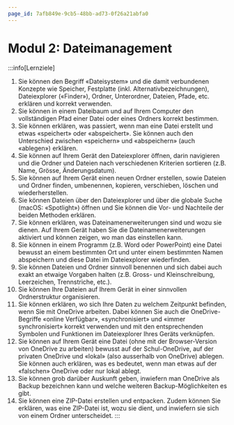 ```yaml
---
page_id: 7afb849e-9cb5-48bb-ad73-0f26a21abfa0
---
```


# Modul 2: Dateimanagement

:::info[Lernziele]
1. Sie können den Begriff «Dateisystem» und die damit verbundenen Konzepte wie Speicher, Festplatte (inkl. Alternativbezeichnungen), Dateiexplorer («Finder»), Ordner, Unterordner, Dateien, Pfade, etc. erklären und korrekt verwenden.
2. Sie können in einem Dateibaum und auf Ihrem Computer den vollständigen Pfad einer Datei oder eines Ordners korrekt bestimmen.
3. Sie können erklären, was passiert, wenn man eine Datei erstellt und etwas «speichert» oder «abspeichert». Sie können auch den Unterschied zwischen «speichern» und «abspeichern» (auch «ablegen») erklären.
4. Sie können auf Ihrem Gerät den Dateiexplorer öffnen, darin navigieren und die Ordner und Dateien nach verschiedenen Kriterien sortieren (z.B. Name, Grösse, Änderungsdatum).
5. Sie können auf Ihrem Gerät einen neuen Ordner erstellen, sowie Dateien und Ordner finden, umbenennen, kopieren, verschieben, löschen und wiederherstellen.
6. Sie können Dateien über den Dateiexplorer und über die globale Suche (macOS: «Spotlight») öffnen und Sie können die Vor- und Nachteile der beiden Methoden erklären.
7. Sie können erklären, was Dateinamenerweiterungen sind und wozu sie dienen. Auf Ihrem Gerät haben Sie die Dateinamenerweiterungen aktiviert und können zeigen, wo man das einstellen kann.  
8. Sie können in einem Programm (z.B. Word oder PowerPoint) eine Datei bewusst an einem bestimmten Ort und unter einem bestimmten Namen abspeichern und diese Datei im Dateiexplorer wiederfinden.
9. Sie können Dateien und Ordner sinnvoll benennen und sich dabei auch exakt an etwaige Vorgaben halten (z.B. Gross- und Kleinschreibung, Leerzeichen, Trennstriche, etc.). 
10. Sie können Ihre Dateien auf Ihrem Gerät in einer sinnvollen Ordnerstruktur organisieren.
11. Sie können erklären, wo sich Ihre Daten zu welchem Zeitpunkt befinden, wenn Sie mit OneDrive arbeiten. Dabei können Sie auch die OneDrive-Begriffe «online Verfügbar», «synchronisiert» und «immer synchronisiert» korrekt verwenden und mit den entsprechenden Symbolen und Funktionen im Dateiexplorer Ihres Geräts verknüpfen.
12. Sie können auf Ihrem Gerät eine Datei (ohne mit der Browser-Version von OneDrive zu arbeiten) bewusst auf der Schul-OneDrive, auf der privaten OneDrive und «lokal» (also ausserhalb von OneDrive) ablegen. Sie können auch erklären, was es bedeutet, wenn man etwas auf der «falschen» OneDrive oder nur lokal ablegt.
13. Sie können grob darüber Auskunft geben, inwiefern man OneDrive als Backup bezeichnen kann und welche weiteren Backup-Möglichkeiten es gibt.
14. Sie können eine ZIP-Datei erstellen und entpacken. Zudem können Sie erklären, was eine ZIP-Datei ist, wozu sie dient, und inwiefern sie sich von einem Ordner unterscheidet.
:::